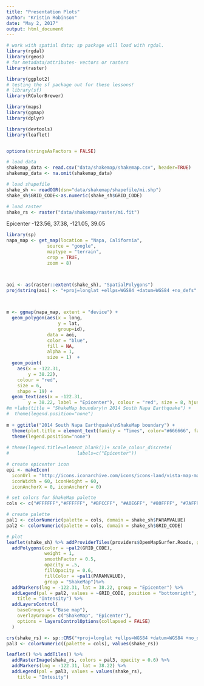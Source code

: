 ```yaml
---
title: "Presentation Plots"
author: "Kristin Robinson"
date: "May 2, 2017"
output: html_document
---
```


```r
# work with spatial data; sp package will load with rgdal.
library(rgdal)
library(rgeos)
# for metadata/attributes- vectors or rasters
library(raster)

library(ggplot2)
# testing the sf package out for these lessons!
# library(sf)
library(RColorBrewer)

library(maps)
library(ggmap)
library(dplyr)

library(devtools)
library(leaflet)


options(stringsAsFactors = FALSE)
```

```r
# load data
shakemap_data <- read.csv("data/shakemap/shakemap.csv", header=TRUE)
shakemap_data <- na.omit(shakemap_data)

# load shapefile
shake_sh <- readOGR(dsn="data/shakemap/shapefile/mi.shp")
shake_sh$GRID_CODE<-as.numeric(shake_sh$GRID_CODE)

# load raster
shake_rs <- raster("data/shakemap/raster/mi.fit")

```
 
 Epicenter -123.56, 37.38, -121.05, 39.05

```r

library(sp)
napa_map <- get_map(location = "Napa, California",
               source = "google",
               maptype = "terrain",
               crop = TRUE,
               zoom = 8)



aoi <- as(raster::extent(shake_sh), "SpatialPolygons")
proj4string(aoi) <- "+proj=longlat +ellps=WGS84 +datum=WGS84 +no_defs"

  

m <- ggmap(napa_map, extent = "device") + 
  geom_polygon(aes(x = long, 
                   y = lat, 
                   group=id),
               data = aoi, 
               color = "blue", 
               fill = NA,
               alpha = 1, 
               size = 1)  + 
  geom_point(
    aes(x = -122.31, 
        y = 38.22),
    colour = "red",
    size = 6,
    shape = 19) +
  geom_text(aes(x = -122.31, 
        y = 38.22, label = "Epicenter"), colour = "red", size = 8, hjust = -.2, vjust =.2)
#m +labs(title = "ShakeMap boundary\n 2014 South Napa Earthquake") + 
#  theme(legend.position="none")
  
m + ggtitle("2014 South Napa Earthquake\nShakeMap boundary") +
  theme(plot.title = element_text(family = "Times", color="#666666", face="bold", size=32, hjust=0)) +
  theme(legend.position="none")
  
# theme(legend.title=element_blank())+ scale_colour_discrete(
#                         labels=c("Epicenter"))

```



```r

# create epicenter icon
epi <- makeIcon(
  iconUrl = "http://icons.iconarchive.com/icons/icons-land/vista-map-markers/256/Map-Marker-Ball-Pink-icon.png",
  iconWidth = 60, iconHeight = 60,
  iconAnchorX = 0, iconAnchorY = 0)

# set colors for ShakeMap palette
cols <- c("#FFFFFF","#FFFFFF", "#BFCCFF", "#A0E6FF", "#80FFFF", "#7AFF93", "#FFFF00", "#FFC800","#FF9100","#C80000")

# create palette
pal1 <- colorNumeric(palette = cols, domain = shake_sh$PARAMVALUE)
pal2 <- colorNumeric(palette = cols, domain = shake_sh$GRID_CODE)

# plot 
leaflet(shake_sh) %>% addProviderTiles(providers$OpenMapSurfer.Roads, group = "Base map") %>% fitBounds(-123.56, 37.38, -121.05, 39.05) %>%
  addPolygons(color = ~pal2(GRID_CODE), 
              weight = 1, 
              smoothFactor = 0.5,
              opacity = .5, 
              fillOpacity = 0.6, 
              fillColor = ~pal1(PARAMVALUE),
              group = "ShakeMap")%>%
  addMarkers(lng = -122.31, lat = 38.22, group = "Epicenter") %>%
  addLegend(pal = pal2, values = ~GRID_CODE, position = "bottomright",
    title = "Intensity") %>%
  addLayersControl(
    baseGroups = ("Base map"),
    overlayGroups= c("ShakeMap", "Epicenter"),
    options = layersControlOptions(collapsed = FALSE)
  )
```



```r

crs(shake_rs) <- sp::CRS("+proj=longlat +ellps=WGS84 +datum=WGS84 +no_defs")
pal3 <- colorNumeric((palette = cols), values(shake_rs))

leaflet() %>% addTiles() %>%
  addRasterImage(shake_rs, colors = pal3, opacity = 0.6) %>%
  addMarkers(lng = -122.31, lat = 38.22) %>%
  addLegend(pal = pal3, values = values(shake_rs),
    title = "Intesity")

```